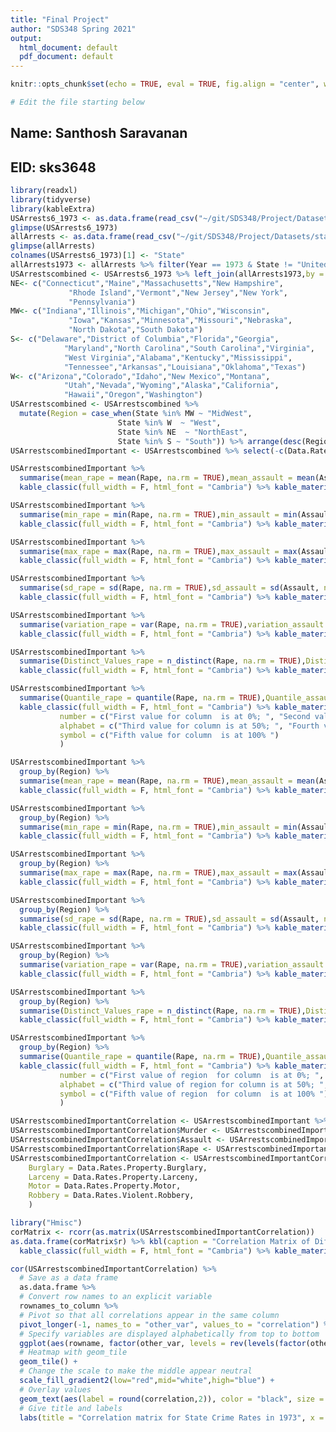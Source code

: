 ```yaml
---
title: "Final Project"
author: "SDS348 Spring 2021"
output:
  html_document: default
  pdf_document: default
---
```

  
  ```r
knitr::opts_chunk$set(echo = TRUE, eval = TRUE, fig.align = "center", warning = F, message = F, R.options=list(max.print=100))

# Edit the file starting below
```

## Name: Santhosh Saravanan
## EID: sks3648

```r
library(readxl)
library(tidyverse)
library(kableExtra)
USArrests6_1973 <- as.data.frame(read_csv("~/git/SDS348/Project/Datasets/USArrests6_1973.csv"))
glimpse(USArrests6_1973)
allArrests <- as.data.frame(read_csv("~/git/SDS348/Project/Datasets/state_crime_all.csv"))
glimpse(allArrests)
colnames(USArrests6_1973)[1] <- "State"
allArrests1973 <- allArrests %>% filter(Year == 1973 & State != "United States")
USArrestscombined <- USArrests6_1973 %>% left_join(allArrests1973,by = c("State")) %>% filter(!is.na(State))
NE<- c("Connecticut","Maine","Massachusetts","New Hampshire",
             "Rhode Island","Vermont","New Jersey","New York",
             "Pennsylvania")
MW<- c("Indiana","Illinois","Michigan","Ohio","Wisconsin",
             "Iowa","Kansas","Minnesota","Missouri","Nebraska",
             "North Dakota","South Dakota")
S<- c("Delaware","District of Columbia","Florida","Georgia",
            "Maryland","North Carolina","South Carolina","Virginia",
            "West Virginia","Alabama","Kentucky","Mississippi",
            "Tennessee","Arkansas","Louisiana","Oklahoma","Texas")
W<- c("Arizona","Colorado","Idaho","New Mexico","Montana",
            "Utah","Nevada","Wyoming","Alaska","California",
            "Hawaii","Oregon","Washington")
USArrestscombined <- USArrestscombined %>% 
  mutate(Region = case_when(State %in% MW ~ "MidWest",
                        State %in% W  ~ "West",
                        State %in% NE  ~ "NorthEast",
                        State %in% S ~ "South")) %>% arrange(desc(Region))
USArrestscombinedImportant <- USArrestscombined %>% select(-c(Data.Rates.Violent.Murder, Data.Rates.Violent.Assault, Data.Rates.Violent.Rape))

```
```r
USArrestscombinedImportant %>%
  summarise(mean_rape = mean(Rape, na.rm = TRUE),mean_assault = mean(Assault, na.rm = TRUE),mean_murder = mean(Murder, na.rm = TRUE), mean_burglary = mean(Data.Rates.Property.Burglary,na.rm = TRUE), mean_larceny = mean(Data.Rates.Property.Larceny,na.rm = TRUE), mean_motor = mean(Data.Rates.Property.Motor, na.rm = TRUE)) %>% kbl(caption = "Recreating booktabs style table") %>%
  kable_classic(full_width = F, html_font = "Cambria") %>% kable_material_dark()
```

```r
USArrestscombinedImportant %>%
  summarise(min_rape = min(Rape, na.rm = TRUE),min_assault = min(Assault, na.rm = TRUE),min_murder = min(Murder, na.rm = TRUE), min_burglary = min(Data.Rates.Property.Burglary,na.rm = TRUE), min_larceny = min(Data.Rates.Property.Larceny,na.rm = TRUE), min_motor = min(Data.Rates.Property.Motor, na.rm = TRUE)) %>% kbl(caption = "Recreating booktabs style table") %>%
  kable_classic(full_width = F, html_font = "Cambria") %>% kable_material_dark()
```

```r
USArrestscombinedImportant %>%
  summarise(max_rape = max(Rape, na.rm = TRUE),max_assault = max(Assault, na.rm = TRUE),max_murder = max(Murder, na.rm = TRUE), max_burglary = max(Data.Rates.Property.Burglary,na.rm = TRUE), max_larceny = max(Data.Rates.Property.Larceny,na.rm = TRUE), max_motor = max(Data.Rates.Property.Motor, na.rm = TRUE)) %>% kbl(caption = "Recreating booktabs style table") %>%
  kable_classic(full_width = F, html_font = "Cambria") %>% kable_material_dark()
```

```r
USArrestscombinedImportant %>%
  summarise(sd_rape = sd(Rape, na.rm = TRUE),sd_assault = sd(Assault, na.rm = TRUE),sd_murder = sd(Murder, na.rm = TRUE), sd_burglary = sd(Data.Rates.Property.Burglary,na.rm = TRUE), sd_larceny = sd(Data.Rates.Property.Larceny,na.rm = TRUE), sd_motor = sd(Data.Rates.Property.Motor, na.rm = TRUE)) %>% kbl(caption = "Recreating booktabs style table") %>%
  kable_classic(full_width = F, html_font = "Cambria") %>% kable_material_dark()
```

```r
USArrestscombinedImportant %>%
  summarise(variation_rape = var(Rape, na.rm = TRUE),variation_assault = var(Assault, na.rm = TRUE),variation_murder = var(Murder, na.rm = TRUE), variation_burglary = var(Data.Rates.Property.Burglary,na.rm = TRUE), variation_larceny = var(Data.Rates.Property.Larceny,na.rm = TRUE), variation_motor = var(Data.Rates.Property.Motor, na.rm = TRUE)) %>% kbl(caption = "Recreating booktabs style table") %>%
  kable_classic(full_width = F, html_font = "Cambria") %>% kable_material_dark()
```
```r
USArrestscombinedImportant %>%
  summarise(Distinct_Values_rape = n_distinct(Rape, na.rm = TRUE),Distinct_Values_assault = n_distinct(Assault, na.rm = TRUE),Distinct_Values_murder = n_distinct(Murder, na.rm = TRUE), Distinct_Values_burglary = n_distinct(Data.Rates.Property.Burglary,na.rm = TRUE), Distinct_Values_larceny = n_distinct(Data.Rates.Property.Larceny,na.rm = TRUE), Distinct_Values_motor = n_distinct(Data.Rates.Property.Motor, na.rm = TRUE)) %>% kbl(caption = "Recreating booktabs style table") %>%
  kable_classic(full_width = F, html_font = "Cambria") %>% kable_material_dark()
```

```r
USArrestscombinedImportant %>%
  summarise(Quantile_rape = quantile(Rape, na.rm = TRUE),Quantile_assault = quantile(Assault, na.rm = TRUE),Quantile_murder = quantile(Murder, na.rm = TRUE), Quantile_burglary = quantile(Data.Rates.Property.Burglary,na.rm = TRUE), Quantile_larceny = quantile(Data.Rates.Property.Larceny,na.rm = TRUE), Quantile_motor = quantile(Data.Rates.Property.Motor, na.rm = TRUE)) %>% kbl(caption = "Recreating booktabs style table") %>%
  kable_classic(full_width = F, html_font = "Cambria") %>% kable_material_dark() %>% footnote(general = "Here are general comments of the table. ",
           number = c("First value for column  is at 0%; ", "Second value of for column is at 25%"),
           alphabet = c("Third value for column is at 50%; ", "Fourth value for column  is at 75%; "),
           symbol = c("Fifth value for column  is at 100% ")
           )
```











```r
USArrestscombinedImportant %>%
  group_by(Region) %>%
  summarise(mean_rape = mean(Rape, na.rm = TRUE),mean_assault = mean(Assault, na.rm = TRUE),mean_murder = mean(Murder, na.rm = TRUE), mean_burglary = mean(Data.Rates.Property.Burglary,na.rm = TRUE), mean_larceny = mean(Data.Rates.Property.Larceny,na.rm = TRUE), mean_motor = mean(Data.Rates.Property.Motor, na.rm = TRUE)) %>% kbl(caption = "Recreating booktabs style table") %>%
  kable_classic(full_width = F, html_font = "Cambria") %>% kable_material_dark()
```

```r
USArrestscombinedImportant %>%
  group_by(Region) %>%
  summarise(min_rape = min(Rape, na.rm = TRUE),min_assault = min(Assault, na.rm = TRUE),min_murder = min(Murder, na.rm = TRUE), min_burglary = min(Data.Rates.Property.Burglary,na.rm = TRUE), min_larceny = min(Data.Rates.Property.Larceny,na.rm = TRUE), min_motor = min(Data.Rates.Property.Motor, na.rm = TRUE)) %>% kbl(caption = "Recreating booktabs style table") %>%
  kable_classic(full_width = F, html_font = "Cambria") %>% kable_material_dark()
```

```r
USArrestscombinedImportant %>%
  group_by(Region) %>%
  summarise(max_rape = max(Rape, na.rm = TRUE),max_assault = max(Assault, na.rm = TRUE),max_murder = max(Murder, na.rm = TRUE), max_burglary = max(Data.Rates.Property.Burglary,na.rm = TRUE), max_larceny = max(Data.Rates.Property.Larceny,na.rm = TRUE), max_motor = max(Data.Rates.Property.Motor, na.rm = TRUE)) %>% kbl(caption = "Recreating booktabs style table") %>%
  kable_classic(full_width = F, html_font = "Cambria") %>% kable_material_dark()
```

```r
USArrestscombinedImportant %>%
  group_by(Region) %>%
  summarise(sd_rape = sd(Rape, na.rm = TRUE),sd_assault = sd(Assault, na.rm = TRUE),sd_murder = sd(Murder, na.rm = TRUE), sd_burglary = sd(Data.Rates.Property.Burglary,na.rm = TRUE), sd_larceny = sd(Data.Rates.Property.Larceny,na.rm = TRUE), sd_motor = sd(Data.Rates.Property.Motor, na.rm = TRUE)) %>% kbl(caption = "Recreating booktabs style table") %>%
  kable_classic(full_width = F, html_font = "Cambria") %>% kable_material_dark()
```

```r
USArrestscombinedImportant %>%
  group_by(Region) %>%
  summarise(variation_rape = var(Rape, na.rm = TRUE),variation_assault = var(Assault, na.rm = TRUE),variation_murder = var(Murder, na.rm = TRUE), variation_burglary = var(Data.Rates.Property.Burglary,na.rm = TRUE), variation_larceny = var(Data.Rates.Property.Larceny,na.rm = TRUE), variation_motor = var(Data.Rates.Property.Motor, na.rm = TRUE)) %>% kbl(caption = "Recreating booktabs style table") %>%
  kable_classic(full_width = F, html_font = "Cambria") %>% kable_material_dark()
```
```r
USArrestscombinedImportant %>%
  group_by(Region) %>%
  summarise(Distinct_Values_rape = n_distinct(Rape, na.rm = TRUE),Distinct_Values_assault = n_distinct(Assault, na.rm = TRUE),Distinct_Values_murder = n_distinct(Murder, na.rm = TRUE), Distinct_Values_burglary = n_distinct(Data.Rates.Property.Burglary,na.rm = TRUE), Distinct_Values_larceny = n_distinct(Data.Rates.Property.Larceny,na.rm = TRUE), Distinct_Values_motor = n_distinct(Data.Rates.Property.Motor, na.rm = TRUE)) %>% kbl(caption = "Recreating booktabs style table") %>%
  kable_classic(full_width = F, html_font = "Cambria") %>% kable_material_dark()
```

```r
USArrestscombinedImportant %>%
  group_by(Region) %>%
  summarise(Quantile_rape = quantile(Rape, na.rm = TRUE),Quantile_assault = quantile(Assault, na.rm = TRUE),Quantile_murder = quantile(Murder, na.rm = TRUE), Quantile_burglary = quantile(Data.Rates.Property.Burglary,na.rm = TRUE), Quantile_larceny = quantile(Data.Rates.Property.Larceny,na.rm = TRUE), Quantile_motor = quantile(Data.Rates.Property.Motor, na.rm = TRUE)) %>% kbl(caption = "Recreating booktabs style table") %>%
  kable_classic(full_width = F, html_font = "Cambria") %>% kable_material_dark() %>% footnote(general = "Here are general comments of the table. ",
           number = c("First value of region  for column  is at 0%; ", "Second value of region  for column is at 25%"),
           alphabet = c("Third value of region for column is at 50%; ", "Fourth value of region  for column  is at 75%; "),
           symbol = c("Fifth value of region  for column  is at 100% ")
           )
```
```r
USArrestscombinedImportantCorrelation <- USArrestscombinedImportant %>%  select_if(is.numeric) %>% select(contains('Rates')) 
USArrestscombinedImportantCorrelation$Murder <- USArrestscombinedImportant$Murder
USArrestscombinedImportantCorrelation$Assault <- USArrestscombinedImportant$Assault
USArrestscombinedImportantCorrelation$Rape <- USArrestscombinedImportant$Rape 
USArrestscombinedImportantCorrelation <- USArrestscombinedImportantCorrelation%>% select(-c(Data.Rates.Property.All, Data.Rates.Violent.All)) %>% rename(
    Burglary = Data.Rates.Property.Burglary,
    Larceny = Data.Rates.Property.Larceny,
    Motor = Data.Rates.Property.Motor,
    Robbery = Data.Rates.Violent.Robbery,
    )

```
```r
library("Hmisc")
corMatrix <- rcorr(as.matrix(USArrestscombinedImportantCorrelation))
as.data.frame(corMatrix$r) %>% kbl(caption = "Correlation Matrix of Different State Crimes in 1973") %>%
  kable_classic(full_width = F, html_font = "Cambria") %>% kable_material_dark() 
```

```r
cor(USArrestscombinedImportantCorrelation) %>%
  # Save as a data frame
  as.data.frame %>%
  # Convert row names to an explicit variable
  rownames_to_column %>%
  # Pivot so that all correlations appear in the same column
  pivot_longer(-1, names_to = "other_var", values_to = "correlation") %>%
  # Specify variables are displayed alphabetically from top to bottom
  ggplot(aes(rowname, factor(other_var, levels = rev(levels(factor(other_var)))), fill=correlation)) +
  # Heatmap with geom_tile
  geom_tile() +
  # Change the scale to make the middle appear neutral
  scale_fill_gradient2(low="red",mid="white",high="blue") +
  # Overlay values
  geom_text(aes(label = round(correlation,2)), color = "black", size = 4) +
  # Give title and labels
  labs(title = "Correlation matrix for State Crime Rates in 1973", x = "", y = "") 
```